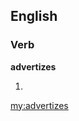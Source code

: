 ==English==

===Verb===
'''advertizes'''

# {{third-person singular of|[[advertize]]}}

[[my:advertizes]]